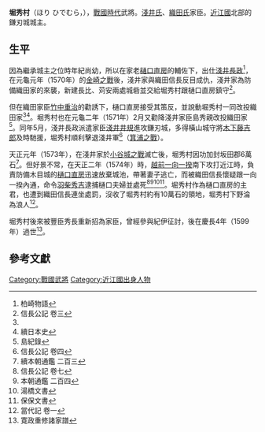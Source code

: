 
'''堀秀村'''（ほり ひでむら，{{bd|1557年|（弘治3年）|1599年|（慶長4年）}}），[[战国时代_(日本)|戰國時代]]武將。[[淺井氏|淺井氏]]、[[織田氏|織田氏]]家臣。[[近江國|近江國]]北部的鎌刃城城主。

==生平==
因為繼承城主之位時年紀尚幼，所以在家老[[樋口直房|樋口直房]]的輔佐下，出仕[[淺井長政|淺井長政]]<ref>柏崎物語</ref>，在元龜元年（1570年）的[[金崎之戰|金崎之戰]]後，淺井家與織田信長反目成仇，淺井家為防備織田家的來襲，新建長比、苅安兩處城砦並交給堀秀村跟樋口直房鎮守<ref name="#1">信長公記 卷三</ref>。

但在織田家臣[[竹中重治|竹中重治]]的勸誘下，樋口直房接受其策反，並說動堀秀村一同改投織田家<ref name="#1"/><ref>續日本史</ref>。堀秀村也在元龜二年（1571年）2月又勸降淺井家臣島秀親改投織田家<ref>島紀錄</ref>。同年5月，淺井長政派遣家臣[[淺井井規|淺井井規]]進攻鎌刃城，多得橫山城守將[[木下藤吉郎|木下藤吉郎]]及時馳援，堀秀村順利擊退淺井軍<ref>信長公記 卷四</ref>（[[箕浦之戰|箕浦之戰]]）。

天正元年（1573年），在淺井家於[[小谷城之戰|小谷城之戰]]滅亡後，堀秀村因功加封坂田郡6萬石<ref>續本朝通鑑 二百三</ref>。但好景不常，在天正二年（1574年）時，[[越前一向一揆|越前一向一揆]]南下攻打近江時，負責防備木目城的[[樋口直房|樋口直房]]迅速放棄城池，帶著妻子逃亡，而被織田信長懷疑跟一向一揆內通，命令[[羽柴秀吉|羽柴秀吉]]逮捕樋口夫婦並處死<ref>信長公記 卷七</ref><ref>本朝通鑑 二百四</ref><ref>湯橋文書</ref><ref>保保文書</ref>。堀秀村作為樋口直房的主君，也遭到織田信長連坐處罰，沒收了堀秀村約有10萬石的領地，堀秀村下野淪為浪人<ref>當代記 卷一</ref>。

堀秀村後來被豐臣秀長重新招為家臣，曾經參與紀伊征討，後在慶長4年（1599年）過世<ref>寛政重修諸家譜</ref>。

==參考文獻==
{{reflist}}

[[Category:戰國武將|Category:戰國武將]]
[[Category:近江國出身人物|Category:近江國出身人物]]
